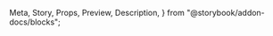   Meta,
  Story,
  Props,
  Preview,
  Description,
} from "@storybook/addon-docs/blocks";
<Meta
  title="Components/Brand Header"
/>
